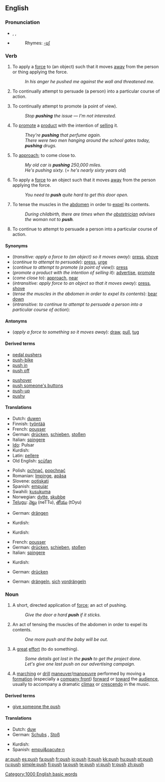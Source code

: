 ==English==

===Pronunciation===
*{{AHD|po͝osh}}, {{IPA|pʊʃ}}, {{SAMPA|/pUS/}}
*{{audio|en-us-push.ogg|Audio (US)}}
*:Rhymes: [[Rhymes:English:-ʊʃ|-ʊʃ]]

===Verb===
{{en-verb|push|es}}

# {{transitive}} To apply a [[force]] to (an object) such that it moves [[away]] from the person or thing applying the force.
#:''In his anger he pushed me against the wall and threatened me.''
# {{transitive}} To continually attempt to persuade (a person) into a particular course of action.
# {{transitive}} To continually attempt to promote (a point of view).
#:''Stop '''pushing''' the issue &mdash; I'm not interested.''
# {{transitive}} To [[promote]] a [[product]] with the intention of [[sell]]ing it.
#:''They're '''pushing''' that perfume again.''
#:''There were two men hanging around the school gates today, '''pushing''' drugs.''
# {{context|informal|transitive}} To [[approach]]; to come close to.
#:''My old car is '''pushing''' 250,000 miles.''
#:''He's pushing sixty.'' (= ''he's nearly sixty years old'')
# {{intransitive}} To apply a [[force]] to an object such that it moves [[away]] from the person applying the force.
#:''You need to '''push''' quite hard to get this door open.''
# {{intransitive}} To tense the muscles in the [[abdomen]] in order to [[expel]] its contents.
#:''During childbirth, there are times when the [[obstetrician]] advises the woman not to '''push'''.''
# {{intransitive}} To continue to attempt to persuade a person into a particular course of action.

====Synonyms====
*(''transitive: apply a force to (an object) so it moves away''): [[press]], [[shove]]
*(''continue to attempt to persuade''): [[press]], [[urge]]
*(''continue to attempt to promote (a point of view)''): [[press]]
*(''promote a product with the intention of selling it''): [[advertise]], [[promote]]
*(''come close to''): [[approach]], [[near]]
*(''intransitive: apply force to an object so that it moves away''): [[press]], [[shove]]
*(''tense the muscles in the abdomen in order to expel its contents''): [[bear down]]
*(''intransitive: to continue to attempt to persuade a person into a particular course of action''):

====Antonyms====
*(''apply a force to something so it moves away''): [[draw]], [[pull]], [[tug]]

====Derived terms====
{{top2}}
<!--"give someone the push-off" is derived from "push off"-->
*[[pedal pushers]]
*[[push-bike]]
*[[push in]]<!--jump the queue/line-->
*[[push off]]<!--also imperative-->
{{mid2}}
*[[pushover]]<!--noun-->
*[[push someone's buttons]]
*[[push-up]]
*[[pushy]]
{{bottom2}}

====Translations====
{{trans-top|transitive: apply a force to (an object) so that it moves away}}
*Dutch: [[duwen]]
*Finnish: [[työntää]]
*French: [[pousser]]
*German: [[drücken]], [[schieben]], [[stoßen]]
*Italian: [[spingere]]
*[[Ido]]: Pulsar
*Kurdish: {{KUchar|[[پاڵ دان]]}}
*Latin: [[pellere]]
*Old English: [[scufan|scūfan]]
{{trans-mid}}
*Polish: [[pchnąć]], [[popchnąć]]
*Romanian: [[împinge]], [[apăsa]]
*Slovene: [[potiskati]]
*Spanish: [[empujar]]
*Swahili: [[kusukuma]]
*Norwegian: [[dytte]], [[skubbe]]
*[[Telugu]]: [[నెట్టు]] (neTTu), [[తోయు]] (tOyu)
{{trans-bottom}}

{{trans-top|continually attempt to persuade (a person)}}
*German: [[drängen]]
{{trans-mid}}
*Kurdish: {{KUchar|[[پاڵ پێوه‌نان]]}}
{{trans-bottom}}

{{trans-top|continually attempt to promote (a point of view)}}
{{trans-mid}}
*Kurdish: {{KUchar|[[پاڵ پێوه‌نان]]}}
{{trans-bottom}}

{{trans-top|promote (a product)}}
{{trans-mid}}
{{trans-bottom}}

{{trans-top|intransitive: apply force to an object so that it moves away}}
*French: [[pousser]]
*German: [[drücken]], [[schieben]], [[stoßen]]
*Italian: [[spingere]]
{{trans-mid}}
*Kurdish: {{KUchar|[[پاڵ نان]]}}
{{trans-bottom}}

{{trans-top|intransitive: tense the muscles of the abdomen}}
*German: [[drücken]]
{{trans-mid}}
{{trans-bottom}}

{{trans-top|(intrans.) continue to attempt to persuade a person into a particular course of action}}
{{trans-mid}}
{{trans-bottom}}

{{trans-top|try to skip positions in a queue}}
*German: [[drängeln]], [[sich]] [[vordrängeln]]
{{trans-mid}}
{{trans-bottom}}

===Noun===
{{en-noun|es}}

# A short, directed application of [[force]]; an act of pushing.
#:''Give the door a hard '''push''' if it sticks.''
# An act of tensing the muscles of the abdomen in order to expel its contents.
#:''One more push and the baby will be out.''
# A [[great]] [[effort]] (to do something).
#:''Some details got lost in the '''push''' to get the project done.''
#:''Let's give one last push on our advertising campaign.''
# {{military}} A [[marching]] or [[drill]] [[maneuver]]/[[manoeuvre]] performed by moving a [[formation]] (especially a [[company front]]) [[forward]] or [[toward]] the [[audience]], usually to accompany a dramatic [[climax]] or [[crescendo]] in the music.

====Derived terms====
*[[give someone the push]]

====Translations====
{{trans-top|short, directed application of force; act of pushing}}
*Dutch: [[duw]] {{m}}
*German: [[Schubs]] {{m}}, [[Stoß]] {{m}}
{{trans-mid}}
*Kurdish: {{KUchar|[[پاڵ]]}}
*Spanish: [[empuj&oacute;n]] {{m}}
{{trans-bottom}}

{{trans-top|act of tensing the muscles of the abdomen in order to expel its contents}}
{{trans-mid}}
{{trans-bottom}}

{{trans-top|great effort (to do something)}}
{{trans-mid}}
{{trans-bottom}}

{{trans-top|military: marching or drill maneuvre}}
{{trans-mid}}
{{trans-bottom}}

[[Category:1000 English basic words]]

[[ar:push]]
[[es:push]]
[[fa:push]]
[[fr:push]]
[[io:push]]
[[it:push]]
[[kk:push]]
[[hu:push]]
[[pt:push]]
[[ru:push]]
[[simple:push]]
[[fi:push]]
[[ta:push]]
[[te:push]]
[[vi:push]]
[[tr:push]]
[[zh:push]]